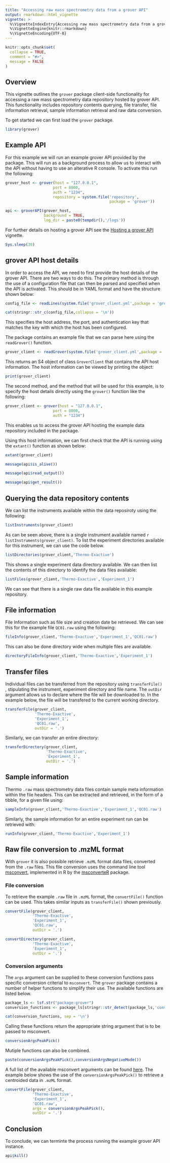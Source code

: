 ```yaml
---
title: "Accessing raw mass spectrometry data from a grover API"
output: rmarkdown::html_vignette
vignette: >
  %\VignetteIndexEntry{Accessing raw mass spectrometry data from a grover API}
  %\VignetteEngine{knitr::rmarkdown}
  %\VignetteEncoding{UTF-8}
---
```


```r
knitr::opts_chunk$set(
  collapse = TRUE,
  comment = "#>",
  message = FALSE
)
```

## Overview

This vignette outlines the `grover` package client-side functionality for accessing a raw mass spectrometry data repository hosted by grover API.
This functionality includes repository contents querying, file transfer, file information retrieval, sample information retrieval and raw data conversion.

To get started we can first load the `grover` package.

```r
library(grover)
```

## Example API

For this example we will run an example grover API provided by the package.
This will run as a background process to allow us to interact with the API without having to use an alterative R console.
To activate this run the following:

```r
grover_host <- grover(host = "127.0.0.1",
                     port = 8000,
                     auth = "1234",
                     repository = system.file('repository',
                                              package = 'grover'))

api <- groverAPI(grover_host,
                 background = TRUE,
                 log_dir = paste0(tempdir(),'/logs'))
```

For further details on hosting a grover API see the [Hosting a grover API](hosting.html) vignette.

```r
Sys.sleep(30)
```

## grover API host details

In order to access the API, we need to first provide the host details of the grover API.
There are two ways to do this.
The primary method is through the use of a configuration file that can then be parsed and specified when the API is activated.
This should be in YAML format and have the structure shown below:

```r
config_file <- readLines(system.file('grover_client.yml',package = 'grover'))

cat(stringr::str_c(config_file,collapse = '\n'))
```

This specifies the host address, the port, and authentication key that matches the key with which the host has been configured.

The package contains an example file that we can parse here using the `readGrover()` function.

```r
grover_client <- readGrover(system.file('grover_client.yml',package = 'grover'))
```

This returns an S4 object of class `GroverClient` that contains the API host information.
The host information can be viewed by printing the object:

```r
print(grover_client)
```

The second method, and the method that will be used for this example, is to specify the host details directly using the `grover()` function like the following:

```r
grover_client <- grover(host = "127.0.0.1",
                     port = 8000,
                     auth = "1234")
```

This enables us to access the grover API hosting the example data repository included in the package.

Using this host information, we can first check that the API is running using the `extant()` function as shown below:

```r
extant(grover_client)
```

```r
message(api$is_alive())
```

```r
message(api$read_output())
```

```r
message(api$get_result())
```

## Querying the data repository contents

We can list the instruments available within the data reposiroty using the following: 

```r
listInstruments(grover_client)
```

As can be seen above, there is a single instrument available named `r listInstruments(grover_client)`. 
To list the experiment directories available for this instrument, we can use the code below.

```r
listDirectories(grover_client,'Thermo-Exactive')
```

This shows a single experiment data directory available.
We can then list the contents of this directory to identify the data files available:

```r
listFiles(grover_client,'Thermo-Exactive','Experiment_1')
```

We can see that there is a single raw data file available in this example repository.

## File information

File Information such as file size and creation date be retrieved. 
We can see this for the example file `QC01.raw` using the following:

```r
fileInfo(grover_client,'Thermo-Exactive','Experiment_1','QC01.raw')
```

This can also be done directory wide when multiple files are available.

```r
directoryFileInfo(grover_client,'Thermo-Exactive','Experiment_1')
```

## Transfer files

Individual files can be transferred from the repository using `transferFile()`
, stipulating the instrument, experiment directory and file name.
The `outDir` argument allows us to declare where the file will be downloaded to.
In the example below, the file will be transfered to the current working directory.

```r
transferFile(grover_client,
             'Thermo-Exactive',
             'Experiment_1',
             'QC01.raw',
             outDir = '.')
```

Similarly, we can transfer an entire directory:

```r
transferDirectory(grover_client,
                  'Thermo-Exactive',
                  'Experiment_1',
                  outDir = '.')
```

## Sample information

Thermo `.raw` mass spectrometry data files contain sample meta information within the file headers.
This can be extracted and retrieved, in the form of a tibble, for a given file using:

```r
sampleInfo(grover_client,'Thermo-Exactive','Experiment_1','QC01.raw')
```

Similarly, the sample information for an entire experiment run can be retrieved with:

```r
runInfo(grover_client,'Thermo-Exactive','Experiment_1')
```

## Raw file conversion to .mzML format

With `grover` it is also possible retrieve `.mzML` format data files, converted from the `.raw` files.
This file conversion uses the command line tool [msconvert](http://proteowizard.sourceforge.net/tools.shtml), implemented in R by the [msconverteR](https://github.com/wilsontom/msconverteR) package.

### File conversion

To retrieve the example `.raw` file in `.mzML` format, the `convertFile()` function can be used.
This takes similar inputs as `transferFile()` shown previously.

```r
convertFile(grover_client,
            'Thermo-Exactive',
            'Experiment_1',
            'QC01.raw',
            outDir = '.')
```

```r
convertDirectory(grover_client,
            'Thermo-Exactive',
            'Experiment_1',
            outDir = '.')
```

### Conversion arguments

The `args` argument can be supplied to these conversion functions pass specific conversion criterial to `msconvert`.
The `grover` package contains a number of helper functions to simplify their use.
The available functions are listed below.

```r
package_ls <- lsf.str("package:grover") 
conversion_functions <- package_ls[stringr::str_detect(package_ls,'conversion')]

cat(conversion_functions, sep = '\n')
```

Calling these functions return the appropriate string argument that is to be passed to msconvert.

```r
conversionArgsPeakPick()
```

Mutiple functions can also be combined.

```r
paste(conversionArgsPeakPick(),conversionArgsNegativeMode())
```

A full list of the available msconvert arguments can be found [here](http://proteowizard.sourceforge.net/tools.shtml).
The example below shows the use of the `conversionArgsPeakPick()` to retrieve a centroided data in `.mzML` format.

```r
convertFile(grover_client,
            'Thermo-Exactive',
            'Experiment_1',
            'QC01.raw',
            args = conversionArgsPeakPick(), 
            outDir = '.')
```

## Conclusion

To conclude, we can terminte the process running the example grover API instance.

```r
api$kill()
```